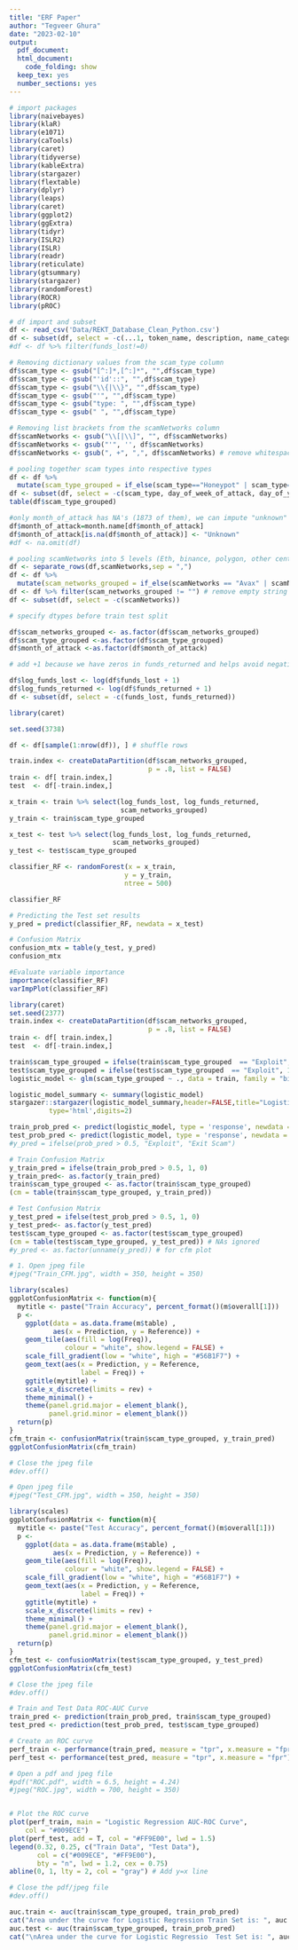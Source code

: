 ```yaml
---
title: "ERF Paper"
author: "Tegveer Ghura"
date: "2023-02-10"
output: 
  pdf_document:
  html_document:
    code_folding: show
  keep_tex: yes
  number_sections: yes
---
```


```r
# import packages
library(naivebayes)
library(klaR)
library(e1071)
library(caTools)
library(caret)
library(tidyverse)
library(kableExtra)
library(stargazer)
library(flextable)
library(dplyr)
library(leaps)
library(caret)
library(ggplot2)
library(ggExtra)
library(tidyr)
library(ISLR2)
library(ISLR)
library(readr)
library(reticulate)
library(gtsummary)
library(stargazer)
library(randomForest)
library(ROCR)
library(pROC)
```

```r
# df import and subset
df <- read_csv('Data/REKT_Database_Clean_Python.csv') 
df <- subset(df, select = -c(...1, token_name, description, name_categories))
#df <- df %>% filter(funds_lost!=0)
```

```r
# Removing dictionary values from the scam_type column
df$scam_type <- gsub("[^:]*,[^:]*", "",df$scam_type)
df$scam_type <- gsub("'id'::", "",df$scam_type)
df$scam_type <- gsub("\\{|\\}", "",df$scam_type)
df$scam_type <- gsub("'", "",df$scam_type)
df$scam_type <- gsub("type: ", "",df$scam_type)
df$scam_type <- gsub(" ", "",df$scam_type)

# Removing list brackets from the scamNetworks column
df$scamNetworks <- gsub("\\[|\\]", "", df$scamNetworks)
df$scamNetworks <- gsub("'", '', df$scamNetworks)
df$scamNetworks <- gsub(", +", ",", df$scamNetworks) # remove whitespace after comma for grouping later
```

```r
# pooling together scam types into respective types 
df <- df %>% 
  mutate(scam_type_grouped = if_else(scam_type=="Honeypot" | scam_type=="Rugpull" | scam_type=="Abandoned" | project_name=="Kronos Dao" | project_name=="Genesis" | project_name=="Celsius Network" | project_name=="Voyager" | project_name=="BlockFi" | project_name=="FTX Group" | project_name=="Bitcoin Sheikh" | project_name=="Trade Coin Club" | project_name=="EmpiresX" | project_name=="Vauld", "Exit Scam", "Exploit"))
df <- subset(df, select = -c(scam_type, day_of_week_of_attack, day_of_year_of_attack, date, project_name))
table(df$scam_type_grouped)
```

```r
#only month_of_attack has NA's (1873 of them), we can impute "unknown" for them or get rid of the column. Let's first see the performance from imputation
df$month_of_attack=month.name[df$month_of_attack]
df$month_of_attack[is.na(df$month_of_attack)] <- "Unknown"
#df <- na.omit(df)
```

```r
# pooling scamNetworks into 5 levels (Eth, binance, polygon, other centralized, other decentralized)
df <- separate_rows(df,scamNetworks,sep = ",")
df <- df %>% 
  mutate(scam_networks_grouped = if_else(scamNetworks == "Avax" | scamNetworks == "Algorand" | scamNetworks == "Arbitrum" | scamNetworks == "Cosmos" | scamNetworks == "Cronos" | scamNetworks == "Elastos" | scamNetworks == "Elrond" | scamNetworks == "EOS" | scamNetworks == "Fantom" | scamNetworks == "Fuse" | scamNetworks == "Gnosis" | scamNetworks == "Harmony" | scamNetworks == "Heco" | scamNetworks == "Klaytn" | scamNetworks == "KuCoin" | scamNetworks == "Moonriver" | scamNetworks == "Near" | scamNetworks == "OKExChain" | scamNetworks == "Optimism" | scamNetworks == "Ronin" | scamNetworks == "RSK" | scamNetworks == "Solana" | scamNetworks == "TRON" | scamNetworks == "Polkadot" | scamNetworks == "Other" | scamNetworks == "Terra Classic", "Other Decentralized", scamNetworks)) 
df <- df %>% filter(scam_networks_grouped != "") # remove empty string level
df <- subset(df, select = -c(scamNetworks))
```

```r
# specify dtypes before train test split

df$scam_networks_grouped <- as.factor(df$scam_networks_grouped)
df$scam_type_grouped <-as.factor(df$scam_type_grouped)
df$month_of_attack <-as.factor(df$month_of_attack)

# add +1 because we have zeros in funds_returned and helps avoid negative inf values

df$log_funds_lost <- log(df$funds_lost + 1)
df$log_funds_returned <- log(df$funds_returned + 1) 
df <- subset(df, select = -c(funds_lost, funds_returned))
```


```r
library(caret)

set.seed(3738)

df <- df[sample(1:nrow(df)), ] # shuffle rows

train.index <- createDataPartition(df$scam_networks_grouped, 
                                   p = .8, list = FALSE)
train <- df[ train.index,]
test  <- df[-train.index,]

x_train <- train %>% select(log_funds_lost, log_funds_returned, 
                            scam_networks_grouped)
y_train <- train$scam_type_grouped

x_test <- test %>% select(log_funds_lost, log_funds_returned, 
                          scam_networks_grouped)
y_test <- test$scam_type_grouped

classifier_RF <- randomForest(x = x_train,
                             y = y_train,
                             ntree = 500)

classifier_RF

# Predicting the Test set results
y_pred = predict(classifier_RF, newdata = x_test)

# Confusion Matrix
confusion_mtx = table(y_test, y_pred)
confusion_mtx
```

```r
#Evaluate variable importance
importance(classifier_RF)
varImpPlot(classifier_RF)

```

```r
library(caret)
set.seed(2377)
train.index <- createDataPartition(df$scam_networks_grouped, 
                                   p = .8, list = FALSE)
train <- df[ train.index,]
test  <- df[-train.index,]

train$scam_type_grouped = ifelse(train$scam_type_grouped  == "Exploit", 1, 0)
test$scam_type_grouped = ifelse(test$scam_type_grouped  == "Exploit", 1, 0)
logistic_model <- glm(scam_type_grouped ~ ., data = train, family = "binomial")
```

```r
logistic_model_summary <- summary(logistic_model)
stargazer::stargazer(logistic_model_summary,header=FALSE,title="Logistic Regression", 
          type='html',digits=2)
```

```r
train_prob_pred <- predict(logistic_model, type = 'response', newdata = train)
test_prob_pred <- predict(logistic_model, type = 'response', newdata = test)
#y_pred = ifelse(prob_pred > 0.5, "Exploit", "Exit Scam")

# Train Confusion Matrix
y_train_pred = ifelse(train_prob_pred > 0.5, 1, 0)
y_train_pred<- as.factor(y_train_pred)
train$scam_type_grouped <- as.factor(train$scam_type_grouped)
(cm = table(train$scam_type_grouped, y_train_pred))

# Test Confusion Matrix
y_test_pred = ifelse(test_prob_pred > 0.5, 1, 0)
y_test_pred<- as.factor(y_test_pred)
test$scam_type_grouped <- as.factor(test$scam_type_grouped)
(cm = table(test$scam_type_grouped, y_test_pred)) # NAs ignored
#y_pred <- as.factor(unname(y_pred)) # for cfm plot
```

```r
# 1. Open jpeg file
#jpeg("Train_CFM.jpg", width = 350, height = 350)

library(scales)
ggplotConfusionMatrix <- function(m){
  mytitle <- paste("Train Accuracy", percent_format()(m$overall[1]))
  p <-
    ggplot(data = as.data.frame(m$table) ,
           aes(x = Prediction, y = Reference)) +
    geom_tile(aes(fill = log(Freq)), 
              colour = "white", show.legend = FALSE) +
    scale_fill_gradient(low = "white", high = "#56B1F7") +
    geom_text(aes(x = Prediction, y = Reference, 
                  label = Freq)) +
    ggtitle(mytitle) + 
    scale_x_discrete(limits = rev) +
    theme_minimal() + 
    theme(panel.grid.major = element_blank(), 
          panel.grid.minor = element_blank())
  return(p)
}
cfm_train <- confusionMatrix(train$scam_type_grouped, y_train_pred)
ggplotConfusionMatrix(cfm_train)

# Close the jpeg file
#dev.off() 
```


```r
# Open jpeg file
#jpeg("Test_CFM.jpg", width = 350, height = 350)

library(scales)
ggplotConfusionMatrix <- function(m){
  mytitle <- paste("Test Accuracy", percent_format()(m$overall[1]))
  p <-
    ggplot(data = as.data.frame(m$table) ,
           aes(x = Prediction, y = Reference)) +
    geom_tile(aes(fill = log(Freq)), 
              colour = "white", show.legend = FALSE) +
    scale_fill_gradient(low = "white", high = "#56B1F7") +
    geom_text(aes(x = Prediction, y = Reference, 
                  label = Freq)) +
    ggtitle(mytitle) + 
    scale_x_discrete(limits = rev) +
    theme_minimal() + 
    theme(panel.grid.major = element_blank(), 
          panel.grid.minor = element_blank())
  return(p)
}
cfm_test <- confusionMatrix(test$scam_type_grouped, y_test_pred)
ggplotConfusionMatrix(cfm_test)

# Close the jpeg file
#dev.off() 
```

```r
# Train and Test Data ROC-AUC Curve
train_pred <- prediction(train_prob_pred, train$scam_type_grouped)
test_pred <- prediction(test_prob_pred, test$scam_type_grouped)

# Create an ROC curve
perf_train <- performance(train_pred, measure = "tpr", x.measure = "fpr")
perf_test <- performance(test_pred, measure = "tpr", x.measure = "fpr")

# Open a pdf and jpeg file
#pdf("ROC.pdf", width = 6.5, height = 4.24) 
#jpeg("ROC.jpg", width = 700, height = 350)


# Plot the ROC curve
plot(perf_train, main = "Logistic Regression AUC-ROC Curve",
    col = "#009ECE")
plot(perf_test, add = T, col = "#FF9E00", lwd = 1.5)
legend(0.32, 0.25, c("Train Data", "Test Data"), 
       col = c("#009ECE", "#FF9E00"), 
       bty = "n", lwd = 1.2, cex = 0.75)
abline(0, 1, lty = 2, col = "gray") # Add y=x line

# Close the pdf/jpeg file
#dev.off() 
```

```r
auc.train <- auc(train$scam_type_grouped, train_prob_pred)
cat("Area under the curve for Logistic Regression Train Set is: ", auc.train)
auc.test <- auc(train$scam_type_grouped, train_prob_pred)
cat("\nArea under the curve for Logistic Regressio  Test Set is: ", auc.test)
```
